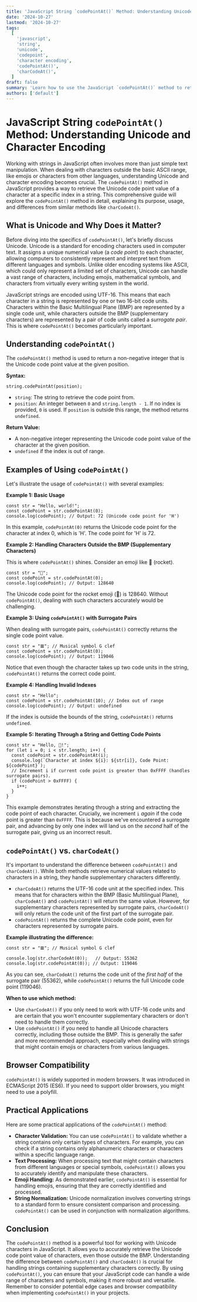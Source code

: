 ```yaml
---
title: 'JavaScript String `codePointAt()` Method: Understanding Unicode and Character Encoding'
date: '2024-10-27'
lastmod: '2024-10-27'
tags:
  [
    'javascript',
    'string',
    'unicode',
    'codepoint',
    'character encoding',
    'codePointAt()',
    'charCodeAt()',
  ]
draft: false
summary: 'Learn how to use the JavaScript `codePointAt()` method to retrieve Unicode code point values from strings, enabling you to work with characters beyond the basic ASCII range.  This guide covers its syntax, use cases, and differences from `charCodeAt()` with clear examples.'
authors: ['default']
---
```


# JavaScript String `codePointAt()` Method: Understanding Unicode and Character Encoding

Working with strings in JavaScript often involves more than just simple text manipulation. When dealing with characters outside the basic ASCII range, like emojis or characters from other languages, understanding Unicode and character encoding becomes crucial. The `codePointAt()` method in JavaScript provides a way to retrieve the Unicode code point value of a character at a specific index in a string. This comprehensive guide will explore the `codePointAt()` method in detail, explaining its purpose, usage, and differences from similar methods like `charCodeAt()`.

## What is Unicode and Why Does it Matter?

Before diving into the specifics of `codePointAt()`, let's briefly discuss Unicode. Unicode is a standard for encoding characters used in computer text. It assigns a unique numerical value (a _code point_) to each character, allowing computers to consistently represent and interpret text from different languages and symbols. Unlike older encoding systems like ASCII, which could only represent a limited set of characters, Unicode can handle a vast range of characters, including emojis, mathematical symbols, and characters from virtually every writing system in the world.

JavaScript strings are encoded using UTF-16. This means that each character in a string is represented by one or two 16-bit code units. Characters within the Basic Multilingual Plane (BMP) are represented by a single code unit, while characters outside the BMP (supplementary characters) are represented by a pair of code units called a _surrogate pair_. This is where `codePointAt()` becomes particularly important.

## Understanding `codePointAt()`

The `codePointAt()` method is used to return a non-negative integer that is the Unicode code point value at the given position.

**Syntax:**

```plaintext
string.codePointAt(position);
```

- `string`: The string to retrieve the code point from.
- `position`: An integer between `0` and `string.length - 1`. If no index is provided, `0` is used. If `position` is outside this range, the method returns `undefined`.

**Return Value:**

- A non-negative integer representing the Unicode code point value of the character at the given position.
- `undefined` if the index is out of range.

## Examples of Using `codePointAt()`

Let's illustrate the usage of `codePointAt()` with several examples:

**Example 1: Basic Usage**

```plaintext
const str = "Hello, world!";
const codePoint = str.codePointAt(0);
console.log(codePoint); // Output: 72 (Unicode code point for 'H')
```

In this example, `codePointAt(0)` returns the Unicode code point for the character at index 0, which is 'H'. The code point for 'H' is 72.

**Example 2: Handling Characters Outside the BMP (Supplementary Characters)**

This is where `codePointAt()` shines. Consider an emoji like 🚀 (rocket).

```plaintext
const str = "🚀";
const codePoint = str.codePointAt(0);
console.log(codePoint); // Output: 128640
```

The Unicode code point for the rocket emoji (🚀) is 128640. Without `codePointAt()`, dealing with such characters accurately would be challenging.

**Example 3: Using `codePointAt()` with Surrogate Pairs**

When dealing with surrogate pairs, `codePointAt()` correctly returns the single code point value.

```plaintext
const str = "𝌆"; // Musical symbol G clef
const codePoint = str.codePointAt(0);
console.log(codePoint); // Output: 119046
```

Notice that even though the character takes up two code units in the string, `codePointAt()` returns the correct code point.

**Example 4: Handling Invalid Indexes**

```plaintext
const str = "Hello";
const codePoint = str.codePointAt(10); // Index out of range
console.log(codePoint); // Output: undefined
```

If the index is outside the bounds of the string, `codePointAt()` returns `undefined`.

**Example 5: Iterating Through a String and Getting Code Points**

```plaintext
const str = "Hello, 🚀!";
for (let i = 0; i < str.length; i++) {
  const codePoint = str.codePointAt(i);
  console.log(`Character at index ${i}: ${str[i]}, Code Point: ${codePoint}`);
  // Increment i if current code point is greater than 0xFFFF (handles surrogate pairs).
  if (codePoint > 0xFFFF) {
    i++;
  }
}
```

This example demonstrates iterating through a string and extracting the code point of each character. Crucially, we increment `i` _again_ if the code point is greater than `0xFFFF`. This is because we've encountered a surrogate pair, and advancing by only one index will land us on the _second_ half of the surrogate pair, giving us an incorrect result.

## `codePointAt()` vs. `charCodeAt()`

It's important to understand the difference between `codePointAt()` and `charCodeAt()`. While both methods retrieve numerical values related to characters in a string, they handle supplementary characters differently.

- `charCodeAt()` returns the UTF-16 code unit at the specified index. This means that for characters within the BMP (Basic Multilingual Plane), `charCodeAt()` and `codePointAt()` will return the same value. However, for supplementary characters represented by surrogate pairs, `charCodeAt()` will only return the code unit of the first part of the surrogate pair.
- `codePointAt()` returns the complete Unicode code point, even for characters represented by surrogate pairs.

**Example illustrating the difference:**

```plaintext
const str = "𝌆"; // Musical symbol G clef

console.log(str.charCodeAt(0));   // Output: 55362
console.log(str.codePointAt(0)); // Output: 119046
```

As you can see, `charCodeAt()` returns the code unit of the _first half_ of the surrogate pair (55362), while `codePointAt()` returns the full Unicode code point (119046).

**When to use which method:**

- Use `charCodeAt()` if you only need to work with UTF-16 code units and are certain that you won't encounter supplementary characters or don't need to handle them correctly.
- Use `codePointAt()` if you need to handle all Unicode characters correctly, including those outside the BMP. This is generally the safer and more recommended approach, especially when dealing with strings that might contain emojis or characters from various languages.

## Browser Compatibility

`codePointAt()` is widely supported in modern browsers. It was introduced in ECMAScript 2015 (ES6). If you need to support older browsers, you might need to use a polyfill.

## Practical Applications

Here are some practical applications of the `codePointAt()` method:

- **Character Validation:** You can use `codePointAt()` to validate whether a string contains only certain types of characters. For example, you can check if a string contains only alphanumeric characters or characters within a specific language range.
- **Text Processing:** When processing text that might contain characters from different languages or special symbols, `codePointAt()` allows you to accurately identify and manipulate these characters.
- **Emoji Handling:** As demonstrated earlier, `codePointAt()` is essential for handling emojis, ensuring that they are correctly identified and processed.
- **String Normalization:** Unicode normalization involves converting strings to a standard form to ensure consistent comparison and processing. `codePointAt()` can be used in conjunction with normalization algorithms.

## Conclusion

The `codePointAt()` method is a powerful tool for working with Unicode characters in JavaScript. It allows you to accurately retrieve the Unicode code point value of characters, even those outside the BMP. Understanding the difference between `codePointAt()` and `charCodeAt()` is crucial for handling strings containing supplementary characters correctly. By using `codePointAt()`, you can ensure that your JavaScript code can handle a wide range of characters and symbols, making it more robust and versatile. Remember to consider potential edge cases and browser compatibility when implementing `codePointAt()` in your projects.
